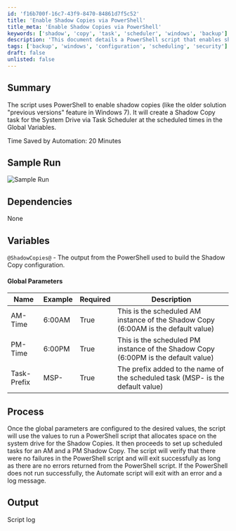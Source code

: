 ```yaml
---
id: 'f16b700f-16c7-43f9-8470-84861d7f5c52'
title: 'Enable Shadow Copies via PowerShell'
title_meta: 'Enable Shadow Copies via PowerShell'
keywords: ['shadow', 'copy', 'task', 'scheduler', 'windows', 'backup']
description: 'This document details a PowerShell script that enables shadow copies on the system drive by creating a scheduled task through Task Scheduler. It provides configuration parameters and outlines the process for setting up the script to automate shadow copy tasks at specified times.'
tags: ['backup', 'windows', 'configuration', 'scheduling', 'security']
draft: false
unlisted: false
---
```

## Summary

The script uses PowerShell to enable shadow copies (like the older solution "previous versions" feature in Windows 7). It will create a Shadow Copy task for the System Drive via Task Scheduler at the scheduled times in the Global Variables.

Time Saved by Automation: 20 Minutes

## Sample Run

![Sample Run](../../../static/img/Shadow-Copy---Schedule-Shadow-Copies/image_1.png)

## Dependencies

None

## Variables

`@ShadowCopies@` - The output from the PowerShell used to build the Shadow Copy configuration.

#### Global Parameters

| Name         | Example  | Required | Description                                                                                         |
|--------------|----------|----------|-----------------------------------------------------------------------------------------------------|
| AM-Time      | 6:00AM   | True     | This is the scheduled AM instance of the Shadow Copy (6:00AM is the default value)                |
| PM-Time      | 6:00PM   | True     | This is the scheduled PM instance of the Shadow Copy (6:00PM is the default value)                |
| Task-Prefix  | MSP-     | True     | The prefix added to the name of the scheduled task (MSP- is the default value)                    |

## Process

Once the global parameters are configured to the desired values, the script will use the values to run a PowerShell script that allocates space on the system drive for the Shadow Copies. It then proceeds to set up scheduled tasks for an AM and a PM Shadow Copy. The script will verify that there were no failures in the PowerShell script and will exit successfully as long as there are no errors returned from the PowerShell script. If the PowerShell does not run successfully, the Automate script will exit with an error and a log message.

## Output

Script log












